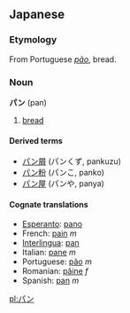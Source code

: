 ==Japanese==
=== Etymology ===
From Portuguese ''[[pão]]'', bread.

=== Noun ===
'''パン''' (pan)

# [[bread]]

====Derived terms====
*[[パン屑]] (パンくず, pankuzu)
*[[パン粉]] (パンこ, panko)
*[[パン屋]] (パンや, panya)

==== Cognate translations ====
*[[Esperanto]]: [[pano]]
*French: [[pain]] ''m''
*[[Interlingua]]: [[pan]]
*Italian: [[pane]] ''m''
*Portuguese: [[pão]] ''m''
*Romanian: [[pâine]] ''f''
*Spanish: [[pan]] ''m''

[[pl:パン]]